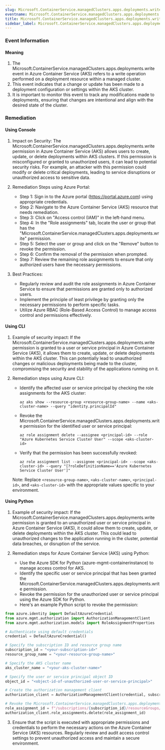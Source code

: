 ```yaml
--- 
slug: Microsoft.ContainerService.managedClusters.apps.deployments.write
eventname: Microsoft.ContainerService.managedClusters.apps.deployments.write
title: Microsoft.ContainerService.managedClusters.apps.deployments.write
sidebar_label: Microsoft.ContainerService.managedClusters.apps.deployments.write
---
```

                       
### Event Information

#### Meaning

1. The Microsoft.ContainerService.managedClusters.apps.deployments.write event in Azure Container Service (AKS) refers to a write operation performed on a deployment resource within a managed cluster.
2. This event indicates that a change or update has been made to a deployment configuration or settings within the AKS cluster.
3. It is important to monitor this event to track any modifications made to deployments, ensuring that changes are intentional and align with the desired state of the cluster.

### Remediation

#### Using Console

1. Impact on Security: The Microsoft.ContainerService.managedClusters.apps.deployments.write permission in Azure Container Service (AKS) allows users to create, update, or delete deployments within AKS clusters. If this permission is misconfigured or granted to unauthorized users, it can lead to potential security risks. For example, an attacker with this permission could modify or delete critical deployments, leading to service disruptions or unauthorized access to sensitive data.

2. Remediation Steps using Azure Portal:
   - Step 1: Sign in to the Azure portal (https://portal.azure.com) using appropriate credentials.
   - Step 2: Navigate to the Azure Container Service (AKS) resource that needs remediation.
   - Step 3: Click on "Access control (IAM)" in the left-hand menu.
   - Step 4: In the "Role assignments" tab, locate the user or group that has the "Microsoft.ContainerService.managedClusters.apps.deployments.write" permission.
   - Step 5: Select the user or group and click on the "Remove" button to revoke the permission.
   - Step 6: Confirm the removal of the permission when prompted.
   - Step 7: Review the remaining role assignments to ensure that only authorized users have the necessary permissions.

3. Best Practices:
   - Regularly review and audit the role assignments in Azure Container Service to ensure that permissions are granted only to authorized users.
   - Implement the principle of least privilege by granting only the necessary permissions to perform specific tasks.
   - Utilize Azure RBAC (Role-Based Access Control) to manage access control and permissions effectively.

#### Using CLI

1. Example of security impact: If the Microsoft.ContainerService.managedClusters.apps.deployments.write permission is granted to a user or service principal in Azure Container Service (AKS), it allows them to create, update, or delete deployments within the AKS cluster. This can potentially lead to unauthorized changes or malicious deployments being made to the cluster, compromising the security and stability of the applications running on it.

2. Remediation steps using Azure CLI:
   - Identify the affected user or service principal by checking the role assignments for the AKS cluster:
     ```
     az aks show --resource-group <resource-group-name> --name <aks-cluster-name> --query "identity.principalId"
     ```

   - Revoke the Microsoft.ContainerService.managedClusters.apps.deployments.write permission for the identified user or service principal:
     ```
     az role assignment delete --assignee <principal-id> --role "Azure Kubernetes Service Cluster User" --scope <aks-cluster-id>
     ```

   - Verify that the permission has been successfully revoked:
     ```
     az role assignment list --assignee <principal-id> --scope <aks-cluster-id> --query "[?roleDefinitionName=='Azure Kubernetes Service Cluster User']"
     ```

   Note: Replace `<resource-group-name>`, `<aks-cluster-name>`, `<principal-id>`, and `<aks-cluster-id>` with the appropriate values specific to your environment.

#### Using Python

1. Example of security impact: If the Microsoft.ContainerService.managedClusters.apps.deployments.write permission is granted to an unauthorized user or service principal in Azure Container Service (AKS), it could allow them to create, update, or delete deployments within the AKS cluster. This could lead to unauthorized changes to the application running in the cluster, potential data breaches, or disruption of the service.

2. Remediation steps for Azure Container Service (AKS) using Python:
   - Use the Azure SDK for Python (azure-mgmt-containerinstance) to manage access control for AKS.
   - Identify the specific user or service principal that has been granted the Microsoft.ContainerService.managedClusters.apps.deployments.write permission.
   - Revoke the permission for the unauthorized user or service principal using the Azure SDK for Python.
   - Here's an example Python script to revoke the permission:

```python
from azure.identity import DefaultAzureCredential
from azure.mgmt.authorization import AuthorizationManagementClient
from azure.mgmt.authorization.models import RoleAssignmentProperties

# Authenticate using default credentials
credential = DefaultAzureCredential()

# Specify the subscription ID and resource group name
subscription_id = "<your-subscription-id>"
resource_group_name = "<your-resource-group-name>"

# Specify the AKS cluster name
aks_cluster_name = "<your-aks-cluster-name>"

# Specify the user or service principal object ID
object_id = "<object-id-of-unauthorized-user-or-service-principal>"

# Create the authorization management client
authorization_client = AuthorizationManagementClient(credential, subscription_id)

# Revoke the Microsoft.ContainerService.managedClusters.apps.deployments.write permission
role_assignment_id = f"/subscriptions/{subscription_id}/resourceGroups/{resource_group_name}/providers/Microsoft.ContainerService/managedClusters/{aks_cluster_name}/providers/Microsoft.Authorization/roleAssignments/{object_id}"
authorization_client.role_assignments.delete(role_assignment_id)
```

3. Ensure that the script is executed with appropriate permissions and credentials to perform the necessary actions on the Azure Container Service (AKS) resources. Regularly review and audit access control settings to prevent unauthorized access and maintain a secure environment.


 